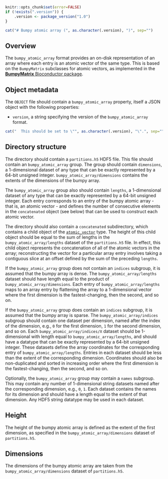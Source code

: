 ```r
knitr::opts_chunk$set(error=FALSE)
if (!exists(".version")) {
    .version <- package_version("1.0")
}
```

```r
cat("# Bumpy atomic array (", as.character(.version), ")", sep="")
```

## Overview

The `bumpy_atomic_array` format provides an on-disk representation of an array where each entry is an atomic vector of the same type.
This is based on the `BumpyMatrix` subclasses for atomic vectors, as implemented in the [**BumpyMatrix** Bioconductor package](https://bioconductor.org/packages/BumpyMatrix).

## Object metadata

The `OBJECT` file should contain a `bumpy_atomic_array` property, itself a JSON object with the following properties:

- `version`, a string specifying the version of the `bumpy_atomic_array` format.
```r
cat("  This should be set to \"", as.character(.version), "\".", sep="")
```

## Directory structure

The directory should contain a `partitions.h5` HDF5 file.
This file should contain an `bumpy_atomic_array` group.
The group should contain `dimensions`, a 1-dimensional dataset of any type that can be exactly represented by a 64-bit unsigned integer.
`bumpy_atomic_array/dimensions` contains the extents of the dimensions of the bumpy array.

The `bumpy_atomic_array` group also should contain `lengths`, a 1-dimensional dataset of any type that can be exactly represented by a 64-bit unsigned integer.
Each entry corresponds to an entry of the bumpy atomic array - that is, an atomic vector -
and defines the number of consecutive elements in the `concatenated` object (see below) that can be used to construct each atomic vector.

The directory should also contain a `concatenated` subdirectory, which contains a child object of the [`atomic_vector`](atomic_vector) type.
The height of this child object should be equal to the sum of lengths in the `bumpy_atomic_array/lengths` dataset of the `partitions.h5` file.
In effect, this child object represents the concatenation of all of the atomic vectors in the array;
reconstructing the vector for a particular array entry involves taking a contiguous slice at an offset defined by the sum of the preceding `lengths`.

If the `bumpy_atomic_array` group does not contain an `indices` subgroup, it is assumed that the bumpy array is dense.
The `bumpy_atomic_array/lengths` dataset should have length equal to the product of `bumpy_atomic_array/dimensions`.
Each entry of `bumpy_atomic_array/lengths` maps to an array entry by flattening the array to a 1-dimensional vector where the first dimension is the fastest-changing, then the second, and so on.

If the `bumpy_atomic_array` group does contain an `indices` subgroup, it is assumed that the bumpy array is sparse.
The `bumpy_atomic_array/indices` subgroup should contain one dataset per dimension, named after the index of the dimension, e.g., `0` for the first dimension, `1` for the second dimension, and so on.
Each `bumpy_atomic_array/indices/X` dataset should be 1-dimensional with length equal to `bumpy_atomic_array/lengths`, and should have a datatype that can be exactly represented by a 64-bit unsigned integer.
These datasets define the array coordinates for the corresponding entry of `bumpy_atomic_array/lengths`.
Entries in each dataset should be less than the extent of the corresponding dimension.
Coordinates should also be non-duplicated and sorted in increasing order where the first dimension is the fastest-changing, then the second, and so on.

Optionally, the `bumpy_atomic_array` group may contain a `names` subgroup.
This may contain any number of 1-dimensional string datasets named after the corresponding dimension, e.g., `0`, `1`.
Each dataset contains the names for its dimension and should have a length equal to the extent of that dimension.
Any HDF5 string datatype may be used in each dataset.

## Height

The height of the bumpy atomic array is defined as the extent of the first dimension, as specified in the `bumpy_atomic_array/dimensions` dataset of `partitions.h5`.

## Dimensions

The dimensions of the bumpy atomic array are taken from the `bumpy_atomic_array/dimensions` dataset of `partitions.h5`.

